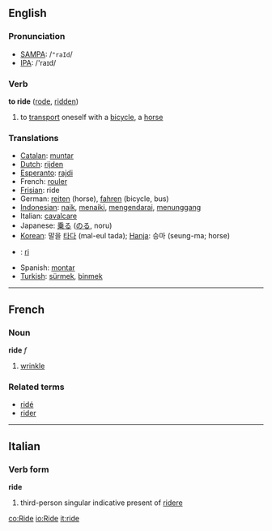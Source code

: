 ==English==
=== Pronunciation ===
*[[w:SAMPA|SAMPA]]: /<tt>"raId</tt>/
*[[w:IPA|IPA]]: /'raɪd/

=== Verb ===

'''to ride''' ([[rode]], [[ridden]])

# to [[transport]] oneself with a [[bicycle]], a [[horse]]

=== Translations ===

*[[Catalan]]: [[muntar]]
*[[Dutch]]: [[rijden]]
*[[Esperanto]]: [[rajdi]]
*French: [[rouler]]
*[[Frisian]]: ride
*German: [[reiten]] (horse), [[fahren]] (bicycle, bus)
*[[Indonesian]]: [[naik]], [[naik|menaiki]], [[kendara|mengendarai]], [[tunggang|menunggang]]
*Italian: [[cavalcare]]
*Japanese: [[乗る]] ([[のる]], noru)
*[[Korean]]: 말을 [[타다]] (mal-eul tada); [[Hanja]]: 승마 (seung-ma; horse)
*{{no}}: [[ri]]
*Spanish: [[montar]]
*[[Turkish]]: [[sürmek]], [[binmek]]

----

==French==
===Noun===
'''ride''' ''f''

# [[wrinkle]]

===Related terms===
*[[ridé]]
*[[rider]]

----
==Italian==
===Verb form===
'''ride'''

# third-person singular indicative present of [[ridere]]

[[co:Ride]]
[[io:Ride]]
[[it:ride]]